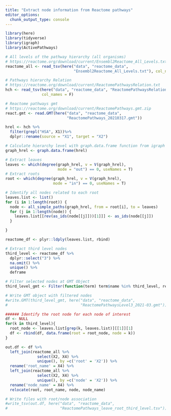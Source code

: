 ```yaml
---
title: "Extract node information from Reactome pathways"
editor_options: 
  chunk_output_type: console
---
```


```r
library(here)
library(tidyverse)
library(igraph)
library(ActivePathways)
```

```r
# All levels of the pathway hierarchy (all organisms)
# https://reactome.org/download/current/Ensembl2Reactome_All_Levels.txt
reactome_all <- read_tsv(here("data", "reactome_data", 
                              "Ensembl2Reactome_All_Levels.txt"), col_names = F)

# Pathways hierarchy Relation
# https://reactome.org/download/current/ReactomePathwaysRelation.txt
hch <- read_tsv(here("data", "reactome_data", "ReactomePathwaysRelation.txt"),
                col_names = F)

# Reactome pathways gmt
# https://reactome.org/download/current/ReactomePathways.gmt.zip
react.gmt <- read.GMT(here("data", "reactome_data", 
                           "ReactomePathways_20210317.gmt"))
```

```r
hrel <- hch %>% 
  filter(grepl("HSA", X1))%>% 
  dplyr::rename(source = "X1", target = "X2")

# Calculate hierarchy level with graph.data.frame function from igraph pkg
graph_hrel <- graph.data.frame(hrel)

# Extract leaves
leaves <- which(degree(graph_hrel, v = V(graph_hrel), 
                       mode = "out") == 0, useNames = T)
# Extract roots
root <- which(degree(graph_hrel, v = V(graph_hrel), 
                     mode = "in") == 0, useNames = T)

# Identify all nodes related to each root 
leaves.list <- list()
for (i in 1:length(root)) {
  node <- all_simple_paths(graph_hrel, from = root[i], to = leaves)
  for (j in 1:length(node)) {
    leaves.list[[rev(as_ids(node[[j]]))[1]]] <- as_ids(node[[j]])
  }

}

reactome_df <- plyr::ldply(leaves.list, rbind)

# Extract third level nodes
third_level <- reactome_df %>% 
  dplyr::select("3") %>% 
  na.omit() %>% 
  unique() %>%
  deframe

# Filter selected nodes at GMT Object
third_level_gmt <- Filter(function(term) term$name %in% third_level, react.gmt)

# Write GMT object with filtered nodes
#write.GMT(third_level_gmt, here("data", "reactome_data",
#                                "ReactomePathwaysLevel3_2021-03.gmt"))

###### Identify the root node for each node of interest
df <- NULL
for(k in third_level){
  root_node <- leaves.list[grep(k, leaves.list)][[1]][1]
  df <- rbind(df, data.frame(root = root_node, node = k))
}

out.df <- df %>%
  left_join(reactome_all %>% 
              select(X2, X4) %>% 
              unique(), by =c('root' = 'X2')) %>% 
  rename('root_name' = X4) %>% 
  left_join(reactome_all %>% 
              select(X2, X4) %>% 
              unique(), by =c('node' = 'X2')) %>% 
  rename('node_name' = X4) %>% 
  relocate(root, root_name, node, node_name)

# Write files with root/node association
#write_tsv(out.df, here("data", "reactome_data", 
#                       "ReactomePathways_leave_root_third_level.tsv"))
```

